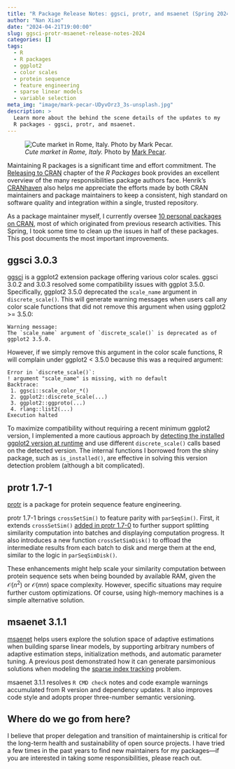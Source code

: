 ```yaml
---
title: "R Package Release Notes: ggsci, protr, and msaenet (Spring 2024)"
author: "Nan Xiao"
date: "2024-04-21T19:00:00"
slug: ggsci-protr-msaenet-release-notes-2024
categories: []
tags:
  - R
  - R packages
  - ggplot2
  - color scales
  - protein sequence
  - feature engineering
  - sparse linear models
  - variable selection
meta_img: "image/mark-pecar-UDyvOrz3_3s-unsplash.jpg"
description: >
  Learn more about the behind the scene details of the updates to my
  R packages - ggsci, protr, and msaenet.
---
```


![_Cute market in Rome, Italy._ Photo by [Mark Pecar](https://unsplash.com/photos/UDyvOrz3_3s).](/image/mark-pecar-UDyvOrz3_3s-unsplash.jpg)

Maintaining R packages is a significant time and effort commitment.
The [Releasing to CRAN](https://r-pkgs.org/release.html) chapter of the
_R Packages_ book provides an excellent overview of the many responsibilities
package authors face.
Henrik's [CRANhaven](https://www.cranhaven.org/) also helps me appreciate
the efforts made by both CRAN maintainers and package maintainers to
keep a consistent, high standard on software quality and integration within
a single, trusted repository.

As a package maintainer myself, I currently oversee
[10 personal packages on CRAN](https://cran.r-project.org/web/checks/check_results_me_at_nanx.me.html),
most of which originated from previous research activities.
This Spring, I took some time to clean up the issues in half of these packages.
This post documents the most important improvements.

## ggsci 3.0.3

[ggsci](https://nanx.me/ggsci/) is a ggplot2 extension package
offering various color scales.
ggsci 3.0.2 and 3.0.3 resolved some compatibility issues with ggplot 3.5.0.
Specifically, ggplot2 3.5.0 deprecated the `scale_name` argument
in `discrete_scale()`. This will generate warning messages when users
call any color scale functions that did not remove this argument
when using ggplot2 >= 3.5.0:

```text
Warning message:
The `scale_name` argument of `discrete_scale()` is deprecated as of
ggplot2 3.5.0.
```

However, if we simply remove this argument in the color scale functions,
R will complain under ggplot2 < 3.5.0 because this was a required argument:

```text
Error in `discrete_scale()`:
! argument "scale_name" is missing, with no default
Backtrace:
 1. ggsci::scale_color_*()
 2. ggplot2::discrete_scale(...)
 3. ggplot2::ggproto(...)
 4. rlang::list2(...)
Execution halted
```

To maximize compatibility without requiring a recent minimum ggplot2
version, I implemented a more cautious approach by
[detecting the installed ggplot2 version at runtime](https://github.com/nanxstats/ggsci/pull/30)
and use different `discrete_scale()` calls based on the detected version.
The internal functions I borrowed from the shiny package,
such as `is_installed()`, are effective in solving this version detection
problem (although a bit complicated).

## protr 1.7-1

[protr](https://nanx.me/protr/) is a package for protein sequence
feature engineering.

protr 1.7-1 brings `crossSetSim()` to feature parity
with `parSeqSim()`. First, it extends `crossSetSim()`
[added in protr 1.7-0](https://nanx.me/blog/post/protr-1-7-0/)
to further support splitting similarity computation into batches
and displaying computation progress.
It also introduces a new function `crossSetSimDisk()` to offload the
intermediate results from each batch to disk and merge them at the end,
similar to the logic in `parSeqSimDisk()`.

These enhancements might help scale your similarity computation between
protein sequence sets when being bounded by available RAM, given
the $\mathcal{O}(n^2)$ or $\mathcal{O}(mn)$ space complexity.
However, specific situations may require further custom optimizations.
Of course, using high-memory machines
is a simple alternative solution.

## msaenet 3.1.1

[msaenet](https://nanx.me/msaenet/) helps users explore
the solution space of adaptive estimations when building sparse linear models,
by supporting arbitrary numbers of adaptive estimation steps,
initialization methods, and automatic parameter tuning. A previous post
demonstrated how it can generate parsimonious solutions when modeling the
[sparse index tracking](https://nanx.me/blog/post/sparse-index-tracking/)
problem.

msaenet 3.1.1 resolves `R CMD check` notes and code example warnings
accumulated from R version and dependency updates.
It also improves code style and adopts proper three-number semantic versioning.

## Where do we go from here?

I believe that proper delegation and transition of maintainership
is critical for the long-term health and sustainability of open source projects.
I have tried a few times in the past years to find new maintainers for
my packages---if you are interested in taking some responsibilities,
please reach out.
